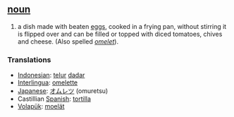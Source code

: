 == [[noun]] ==
#a dish made with beaten [[egg]]s, cooked in a frying pan, without stirring it is flipped over and can be filled or topped with diced tomatoes, chives and cheese. (Also spelled ''[[omelet]]'').

=== Translations ===
*[[Indonesian]]: [[telur]] [[dadar]]
*[[Interlingua]]: [[omelette]]
*[[Japanese]]: [[オムレツ]] (omuretsu)
*Castillian [[Spanish]]: [[tortilla]]
*[[Volapük]]: [[moelät]]